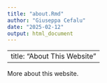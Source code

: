 ---
title: "about.Rmd"
author: "Giuseppa Cefalu"
date: "2025-02-12"
output: html_document
---

---
title: "About This Website"
---

More about this website.